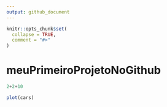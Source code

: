 ```yaml
---
output: github_document
---
```


<!-- README.md is generated from README.Rmd. Please edit that file -->

```r
knitr::opts_chunk$set(
  collapse = TRUE,
  comment = "#>"
)
```

# meuPrimeiroProjetoNoGithub

```python
2+2+10
```

```r
plot(cars)
```

